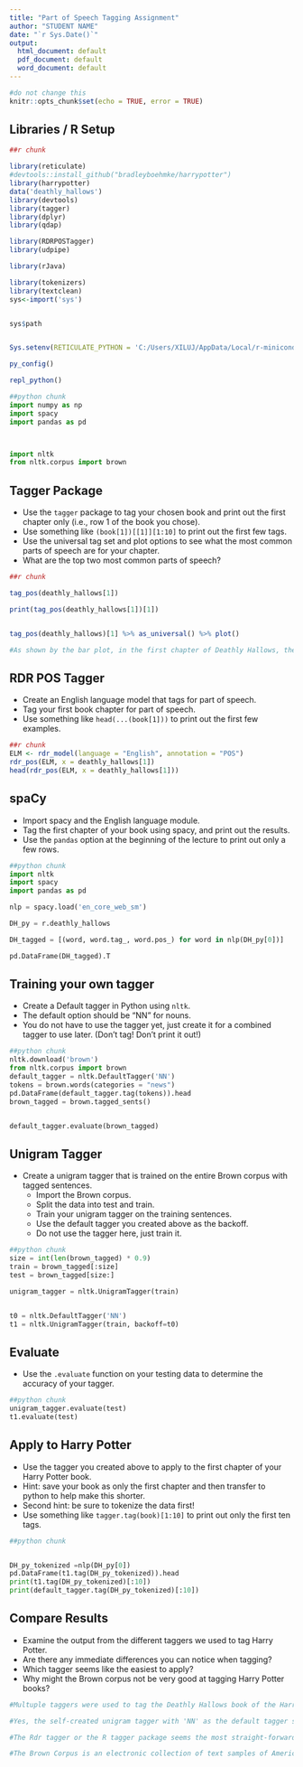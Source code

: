 ---
title: "Part of Speech Tagging Assignment"
author: "STUDENT NAME"
date: "`r Sys.Date()`"
output:
  html_document: default
  pdf_document: default
  word_document: default
---

```{r setup, include=FALSE,  cache = F}
#do not change this
knitr::opts_chunk$set(echo = TRUE, error = TRUE)
```





## Libraries / R Setup


```{r}
##r chunk

library(reticulate)
#devtools::install_github("bradleyboehmke/harrypotter")
library(harrypotter)
data('deathly_hallows')
library(devtools)
library(tagger)
library(dplyr)
library(qdap)

library(RDRPOSTagger)
library(udpipe)

library(rJava)

library(tokenizers)
library(textclean)
sys<-import('sys')


sys$path


Sys.setenv(RETICULATE_PYTHON = 'C:/Users/XILUJ/AppData/Local/r-miniconda/envs/r-reticulate/python.exe')

```

```{R}
py_config()

repl_python()

```


```{python}
##python chunk
import numpy as np
import spacy
import pandas as pd



import nltk
from nltk.corpus import brown
```

## Tagger Package

- Use the `tagger` package to tag your chosen book and print out the first chapter only (i.e., row 1 of the book you chose). 
- Use something like `(book[1])[[1]][1:10]` to print out the first few tags. 
- Use the universal tag set and plot options to see what the most common parts of speech are for your chapter.
- What are the top two most common parts of speech? 

```{r}
##r chunk

tag_pos(deathly_hallows[1])

print(tag_pos(deathly_hallows[1])[1])


tag_pos(deathly_hallows)[1] %>% as_universal() %>% plot()

#As shown by the bar plot, in the first chapter of Deathly Hallows, the top two most common parts of speech are NOUN and VERB. This adheres to the common pattern of novels. 
```

## RDR POS Tagger

- Create an English language model that tags for part of speech.
- Tag your first book chapter for part of speech. 
- Use something like `head(...(book[1]))` to print out the first few examples. 

```{r}
##r chunk
ELM <- rdr_model(language = "English", annotation = "POS")
rdr_pos(ELM, x = deathly_hallows[1])
head(rdr_pos(ELM, x = deathly_hallows[1]))
```

## spaCy

- Import spacy and the English language module.
- Tag the first chapter of your book using spacy, and print out the results. 
- Use the `pandas` option at the beginning of the lecture to print out only a few rows. 

```{python}
##python chunk
import nltk
import spacy
import pandas as pd

nlp = spacy.load('en_core_web_sm')

DH_py = r.deathly_hallows

DH_tagged = [(word, word.tag_, word.pos_) for word in nlp(DH_py[0])]

pd.DataFrame(DH_tagged).T
```

## Training your own tagger

- Create a Default tagger in Python using `nltk`. 
- The default option should be "NN" for nouns.
- You do not have to use the tagger yet, just create it for a combined tagger to use later. (Don't tag! Don't print it out!)

```{python}
##python chunk
nltk.download('brown')
from nltk.corpus import brown
default_tagger = nltk.DefaultTagger('NN')
tokens = brown.words(categories = "news") 
pd.DataFrame(default_tagger.tag(tokens)).head
brown_tagged = brown.tagged_sents()


default_tagger.evaluate(brown_tagged)
```

## Unigram Tagger 

- Create a unigram tagger that is trained on the entire Brown corpus with tagged sentences. 
  - Import the Brown corpus.
  - Split the data into test and train. 
  - Train your unigram tagger on the training sentences.
  - Use the default tagger you created above as the backoff. 
  - Do not use the tagger here, just train it. 

```{python}
##python chunk
size = int(len(brown_tagged) * 0.9)
train = brown_tagged[:size]
test = brown_tagged[size:]

unigram_tagger = nltk.UnigramTagger(train)


t0 = nltk.DefaultTagger('NN')
t1 = nltk.UnigramTagger(train, backoff=t0)
```

## Evaluate

- Use the `.evaluate` function on your testing data to determine the accuracy of your tagger. 

```{python}
##python chunk
unigram_tagger.evaluate(test)
t1.evaluate(test)
```

## Apply to Harry Potter

- Use the tagger you created above to apply to the first chapter of your Harry Potter book.
- Hint: save your book as only the first chapter and then transfer to python to help make this shorter. 
- Second hint: be sure to tokenize the data first!
- Use something like `tagger.tag(book)[1:10]` to print out only the first ten tags. 

```{python}
##python chunk


DH_py_tokenized =nlp(DH_py[0])
pd.DataFrame(t1.tag(DH_py_tokenized)).head
print(t1.tag(DH_py_tokenized)[:10])
print(default_tagger.tag(DH_py_tokenized)[:10])
```

## Compare Results

- Examine the output from the different taggers we used to tag Harry Potter. 
- Are there any immediate differences you can notice when tagging?
- Which tagger seems like the easiest to apply?
- Why might the Brown corpus not be very good at tagging Harry Potter books? 

```{R}

#Multuple taggers were used to tag the Deathly Hallows book of the Harry Poter saga. The output was vastly different for some taggers, but similar for others. The R tagger package and the rdr tagger show the same results. Spacy is known as the state-of-the-art tagger and showed similar but slightly different results. For example, "out" was tagged as RP in RDR tagger but as IN using Spacy. The self-created unigram tagger with 'NN' as the default tagger tagged every word in the first 10 words as NN. It isn't as accurate, but it is probably more efficient. 

#Yes, the self-created unigram tagger with 'NN' as the default tagger setting is immediately different from the previous taggers. 

#The Rdr tagger or the R tagger package seems the most straight-forward method. Spacy is also an easy tool. 

#The Brown Corpus is an electronic collection of text samples of American English. It was created in the 1960s, which might make it slightly out-dated by today's standards. Also, although Brown Corpus had been sampled from 15 different text categories, the sample size seems small for the modern times. Harry Potter books are written in the modern times and feature a very creative writing style. Further, the Harry Potter books have a magic context which may differ from standardized texts. 


```
